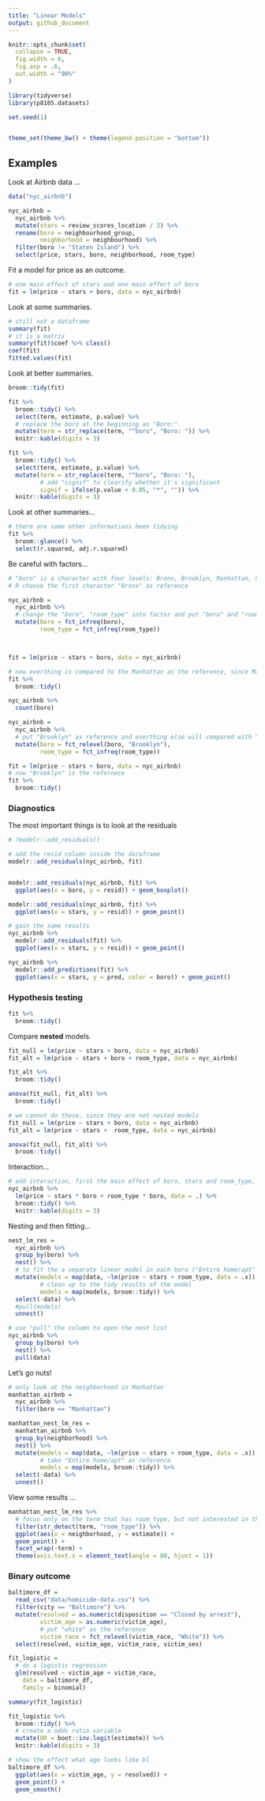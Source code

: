 ```yaml
---
title: "Linear Models"
output: github_document
---
```


```r
knitr::opts_chunk$set(
  collapse = TRUE,
  fig.width = 6,
  fig.asp = .6,
  out.width = "90%"
)

library(tidyverse)
library(p8105.datasets)

set.seed(1)


theme_set(theme_bw() + theme(legend.position = "bottom"))
```

## Examples

Look at Airbnb data ...
```r
data("nyc_airbnb")

nyc_airbnb = 
  nyc_airbnb %>% 
  mutate(stars = review_scores_location / 2) %>% 
  rename(boro = neighbourhood_group,
         neighborhood = neighbourhood) %>% 
  filter(boro != "Staten Island") %>% 
  select(price, stars, boro, neighborhood, room_type)
```

Fit a model for price as an outcome.

```r
# one main effect of stars and one main effect of boro
fit = lm(price ~ stars + boro, data = nyc_airbnb)
```

Look at some summaries.
```r
# still not a dataframe
summary(fit)
# it is a matrix
summary(fit)$coef %>% class()
coef(fit)
fitted.values(fit)
```

Look at better summaries.

```r
broom::tidy(fit)

fit %>% 
  broom::tidy() %>% 
  select(term, estimate, p.value) %>% 
  # replace the boro at the beginning as "Boro:"
  mutate(term = str_replace(term, "^boro", "Boro: ")) %>% 
  knitr::kable(digits = 3)
```

```r
fit %>% 
  broom::tidy() %>% 
  select(term, estimate, p.value) %>% 
  mutate(term = str_replace(term, "^boro", "Boro: "),
         # add "signif" to clearify whether it's significant
         signif = ifelse(p.value < 0.05, "*", "")) %>% 
  knitr::kable(digits = 3)
```

Look at other summaries...

```r
# there are some other informations been tidying
fit %>% 
  broom::glance() %>% 
  select(r.squared, adj.r.squared)
```

Be careful with factors...

```r
# "boro" is a character with four levels: Bronx, Brooklyn, Manhattan, Queens
# R choose the first character "Bronx" as reference

nyc_airbnb = 
  nyc_airbnb %>% 
  # change the "boro", "room_type" into factor and put "boro" and "room_type" in order of frequency
  mutate(boro = fct_infreq(boro),
         room_type = fct_infreq(room_type))



fit = lm(price ~ stars + boro, data = nyc_airbnb)

# now everthing is compared to the Manhattan as the reference, since Manhattan have the largest frequence
fit %>% 
  broom::tidy()
```

```r
nyc_airbnb %>% 
  count(boro)
```

```r
nyc_airbnb = 
  nyc_airbnb %>% 
  # put "Brooklyn" as reference and everthing else will compared with "Brooklyn"
  mutate(boro = fct_relevel(boro, "Brooklyn"),
         room_type = fct_infreq(room_type))

fit = lm(price ~ stars + boro, data = nyc_airbnb)
# now "Brooklyn" is the refernece
fit %>% 
  broom::tidy()
```

### Diagnostics

The most important things is to look at the residuals

```r
# ?modelr::add_residuals()

# add the resid column inside the daraframe
modelr::add_residuals(nyc_airbnb, fit)


modelr::add_residuals(nyc_airbnb, fit) %>% 
  ggplot(aes(x = boro, y = resid)) + geom_boxplot()

modelr::add_residuals(nyc_airbnb, fit) %>% 
  ggplot(aes(x = stars, y = resid)) + geom_point()

```

```r
# gain the same results
nyc_airbnb %>% 
  modelr::add_residuals(fit) %>% 
  ggplot(aes(x = stars, y = resid)) + geom_point()

```


```r
nyc_airbnb %>% 
  modelr::add_predictions(fit) %>% 
  ggplot(aes(x = stars, y = pred, color = boro)) + geom_point()

```

### Hypothesis testing

```r
fit %>% 
  broom::tidy()
```

Compare **nested** models.

```r
fit_null = lm(price ~ stars + boro, data = nyc_airbnb)
fit_alt = lm(price ~ stars + boro + room_type, data = nyc_airbnb)

fit_alt %>% 
  broom::tidy()

anova(fit_null, fit_alt) %>% 
  broom::tidy()
```

```r
# we cannot do these, since they are not nested models
fit_null = lm(price ~ stars + boro, data = nyc_airbnb)
fit_alt = lm(price ~ stars +  room_type, data = nyc_airbnb)

anova(fit_null, fit_alt) %>% 
  broom::tidy()
```


Interaction...

```r
# add interaction, first the main effect of boro, stars and room_type, and their interactions between stars and boro, interactions between boro and room_type
nyc_airbnb %>% 
  lm(price ~ stars * boro + room_type * boro, data = .) %>% 
  broom::tidy() %>% 
  knitr::kable(digits = 3)
```

Nesting and then fitting...

```r
nest_lm_res =
  nyc_airbnb %>% 
  group_by(boro) %>% 
  nest() %>% 
  # to fit the a separate linear model in each boro ("Entire home/apt" as a refernece)
  mutate(models = map(data, ~lm(price ~ stars + room_type, data = .x)),
         # clean up to the tidy results of the model
         models = map(models, broom::tidy)) %>% 
  select(-data) %>% 
  #pull(models) 
  unnest()
```


```r
# use "pull" the column to open the nest list
nyc_airbnb %>% 
  group_by(boro) %>% 
  nest() %>%
  pull(data)
```

Let's go nuts!

```r
# only look at the neighborhood in Manhattan
manhattan_airbnb =
  nyc_airbnb %>% 
  filter(boro == "Manhattan")

manhattan_nest_lm_res =
  manhattan_airbnb %>% 
  group_by(neighborhood) %>% 
  nest() %>% 
  mutate(models = map(data, ~lm(price ~ stars + room_type, data = .x)),
         # take "Entire home/apt" as reference
         models = map(models, broom::tidy)) %>% 
  select(-data) %>% 
  unnest()
```

View some results ...
```r
manhattan_nest_lm_res %>% 
  # focus only on the term that has room_type, but not interested in the stars
  filter(str_detect(term, "room_type")) %>% 
  ggplot(aes(x = neighborhood, y = estimate)) + 
  geom_point() +
  facet_wrap(~term) + 
  theme(axis.text.x = element_text(angle = 80, hjust = 1))
```

### Binary outcome

```r
baltimore_df = 
  read_csv("data/homicide-data.csv") %>% 
  filter(city == "Baltimore") %>% 
  mutate(resolved = as.numeric(disposition == "Closed by arrest"),
         victim_age = as.numeric(victim_age),
         # put "white" as the reference
         victim_race = fct_relevel(victim_race, "White")) %>% 
  select(resolved, victim_age, victim_race, victim_sex)
```

```r
fit_logistic = 
  # do a logistic regression
  glm(resolved ~ victim_age + victim_race,
    data = baltimore_df,
    family = binomial)
```

```r
summary(fit_logistic)
```

```r
fit_logistic %>% 
  broom::tidy() %>% 
  # create a odds ratio variable
  mutate(OR = boot::inv.logit(estimate)) %>% 
  knitr::kable(digits = 3)
```

```r
# show the effect what age looks like bl
baltimore_df %>% 
  ggplot(aes(x = victim_age, y = resolved)) +
  geom_point() +
  geom_smooth()
```


